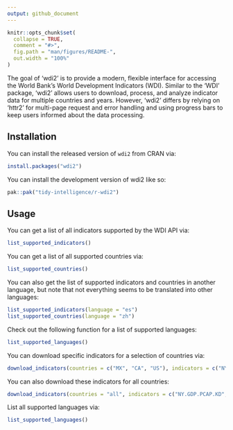 ```yaml
---
output: github_document
---
```


<!-- README.md is generated from README.Rmd. Please edit that file -->

```r
knitr::opts_chunk$set(
  collapse = TRUE,
  comment = "#>",
  fig.path = "man/figures/README-",
  out.width = "100%"
)
```

The goal of 'wdi2' is to provide a modern, flexible interface for accessing the World Bank’s World Development Indicators (WDI). Similar to the 'WDI' package, 'wdi2' allows users to download, process, and analyze indicator data for multiple countries and years. However, 'wdi2' differs by relying on 'httr2' for multi-page request and error handling and using progress bars to keep users informed about the data processing.

## Installation

You can install the released version of `wdi2` from CRAN via:

```r
install.packages("wdi2")
```

You can install the development version of wdi2 like so:

``` r
pak::pak("tidy-intelligence/r-wdi2")
```

## Usage

You can get a list of all indicators supported by the WDI API via:

```r
list_supported_indicators()
```

You can get a list of all supported countries via:

```r
list_supported_countries()
```

You can also get the list of supported indicators and countries in another language, but note that not everything seems to be translated into other languages:

```r
list_supported_indicators(language = "es")
list_supported_countries(language = "zh")
```

Check out the following function for a list of supported languages:

```r
list_supported_languages()
```

You can download specific indicators for a selection of countries via:

```r
download_indicators(countries = c("MX", "CA", "US"), indicators = c("NY.GDP.PCAP.KD", "SP.POP.TOTL"))
```

You can also download these indicators for all countries:

```r
download_indicators(countries = "all", indicators = c("NY.GDP.PCAP.KD", "SP.POP.TOTL"))
```

List all supported languages via:

```r
list_supported_languages()
```

